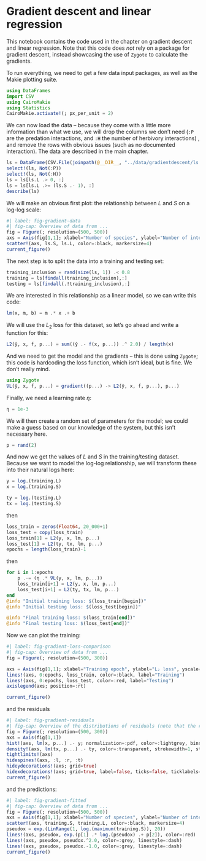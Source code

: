 # Gradient descent and linear regression

This notebook contains the code used in the chapter on gradient descent and linear regression. Note that this code does *not* rely on a package for gradient descent, instead showcasing the use of `Zygote` to calculate the gradients.

To run everything, we need to get a few data input packages, as well as the Makie plotting suite.

```julia
using DataFrames
import CSV
using CairoMakie
using Statistics
CairoMakie.activate!(; px_per_unit = 2)
```

We can now load the data -- because they come with a little more information than what we use, we will drop the columns we don't need (`:P` are the predation interactions, and `:H` the number of herbivory interactions) , and remove the rows with obvious issues (such as no documented interaction). The data are described in the main chapter.

```julia
ls = DataFrame(CSV.File(joinpath(@__DIR__, "../data/gradientdescent/ls.csv")))
select!(ls, Not(:P))
select!(ls, Not(:H))
ls = ls[ls.L .> 0, :]
ls = ls[ls.L .>= (ls.S .- 1), :]
describe(ls)
```

We will make an obvious first plot: the relationship between $L$ and $S$ on a log-log scale:

```julia
#| label: fig-gradient-data
#| fig-cap: Overview of data from ...
fig = Figure(; resolution=(500, 500))
axs = Axis(fig[1,1]; xlabel="Number of species", ylabel="Number of interactions", xscale=log, yscale=log)
scatter!(axs, ls.S, ls.L, color=:black, markersize=4)
current_figure()
```

The next step is to split the data into a training and testing set:

```julia
training_inclusion = rand(size(ls, 1)) .< 0.8
training = ls[findall(training_inclusion),:]
testing = ls[findall(.!training_inclusion),:]
```

We are interested in this relationship as a linear model, so we can write this code:

```julia
lm(x, m, b) = m .* x .+ b
```

We will use the $L_2$ loss for this dataset, so let's go ahead and write a function for this:

```julia
L2(ŷ, x, f, p...) = sum((ŷ .- f(x, p...)) .^ 2.0) / length(x)
```

And we need to get the model and the gradients -- this is done using `Zygote`; this code is hardcoding the loss function, which isn't ideal, but is fine. We don't really mind.

```julia
using Zygote
∇L(ŷ, x, f, p...) = gradient((p...) -> L2(ŷ, x, f, p...), p...)
```

Finally, we need a learning rate $\eta$:

```julia
η = 1e-3
```

We will then create a random set of parameters for the model; we could make a guess based on our knowledge of the system, but this isn't necessary here.

```julia
p = rand(2)
```

And now we get the values of $L$ and $S$ in the training/testing dataset. Because we want to model the log-log relationship, we will transform these into their natural logs here:

```julia
y = log.(training.L)
x = log.(training.S)

ty = log.(testing.L)
tx = log.(testing.S)
```

then

```julia
loss_train = zeros(Float64, 20_000+1)
loss_test = copy(loss_train)
loss_train[1] = L2(y, x, lm, p...)
loss_test[1] = L2(ty, tx, lm, p...)
epochs = length(loss_train)-1
```

then

```julia
for i in 1:epochs
    p .-= (η .* ∇L(y, x, lm, p...))
    loss_train[i+1] = L2(y, x, lm, p...)
    loss_test[i+1] = L2(ty, tx, lm, p...)
end
@info "Initial training loss: $(loss_train[begin])"
@info "Initial testing loss: $(loss_test[begin])"

@info "Final training loss: $(loss_train[end])"
@info "Final testing loss: $(loss_test[end])"
```

Now we can plot the training:

```julia
#| label: fig-gradient-loss-comparison
#| fig-cap: Overview of data from ...
fig = Figure(; resolution=(500, 300))

axs = Axis(fig[1,1]; xlabel="Training epoch", ylabel="L₂ loss", yscale=log10)
lines!(axs, 0:epochs, loss_train, color=:black, label="Training")
lines!(axs, 0:epochs, loss_test, color=:red, label="Testing")
axislegend(axs; position=:rt)

current_figure()
```

and the residuals

```julia
#| label: fig-gradient-residuals
#| fig-cap: Overview of the distributions of residuals (note that the residuals are calculated on the $log_2(L)$ and $log_2(S)$) after a large enough number of epochs for gradient descent. The grey histogram is the residuals on the training data, and the red density line is the residuals on the testing data.
fig = Figure(; resolution=(500, 300))
axs = Axis(fig[1,1])
hist!(axs, lm(x, p...) .- y; normalization=:pdf, color=:lightgrey, bins=20)
density!(axs, lm(tx, p...) .- ty, color=:transparent, strokewidth=1, strokecolor=:red, npoints=500)
tightlimits!(axs)
hidespines!(axs, :l, :r, :t)
hideydecorations!(axs; grid=true)
hidexdecorations!(axs; grid=true, label=false, ticks=false, ticklabels=false)
current_figure()
```

and the predictions:

```julia
#| label: fig-gradient-fitted
#| fig-cap: Overview of data from ...
fig = Figure(; resolution=(500, 500))
axs = Axis(fig[1,1]; xlabel="Number of species", ylabel="Number of interactions", xscale=log, yscale=log)
scatter!(axs, training.S, training.L, color=:black, markersize=4)
pseudox = exp.(LinRange(1, log.(maximum(training.S)), 20))
lines!(axs, pseudox, exp.(p[1] .* log.(pseudox) .+ p[2]), color=:red)
lines!(axs, pseudox, pseudox.^2.0, color=:grey, linestyle=:dash)
lines!(axs, pseudox, pseudox.-1.0, color=:grey, linestyle=:dash)
current_figure()
```
